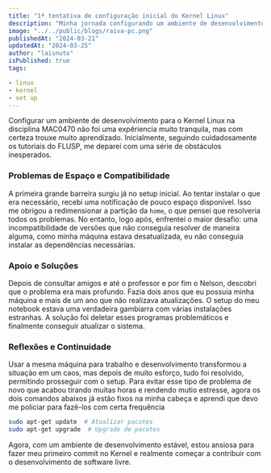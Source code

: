 ```yaml
---
title: "1ª tentativa de configuração inicial do Kernel Linux"
description: "Minha jornada configurando um ambiente de desenvolvimento para o Kernel Linux, enfrentando desafios e aprendizados ao longo do caminho."
image: "../../public/blogs/raiva-pc.png"
publishedAt: "2024-03-21"
updatedAt: "2024-03-25"
author: "laisnuto"
isPublished: true
tags:

- linux
- kernel
- set up
---
```


Configurar um ambiente de desenvolvimento para o Kernel Linux na disciplina MAC0470 não foi uma expêriencia muito tranquila, mas com certeza trouxe muito aprendizado. Inicialmente, seguindo cuidadosamente os tutoriais do FLUSP, me deparei com uma série de obstáculos inesperados.

### Problemas de Espaço e Compatibilidade

A primeira grande barreira surgiu já no setup inicial. Ao tentar instalar o que era necessário, recebi uma notificação de pouco espaço disponível. Isso me obrigou a redimensionar a partição da `home`, o que pensei que resolveria todos os problemas. No entanto, logo após, enfrentei o maior desafio: uma incompatibilidade de versões que não conseguia resolver de maneira alguma, como minha máquina estava desatualizada, eu não conseguia instalar as dependências necessárias.

### Apoio e Soluções

Depois de consultar amigos e até o professor e por fim o Nelson, descobri que o problema era mais profundo. Fazia dois anos que eu possuía minha máquina e mais de um ano que não realizava atualizações. O setup do meu notebook estava uma verdadeira gambiarra com várias instalações estranhas. A solução foi deletar esses programas problemáticos e finalmente conseguir atualizar o sistema.

### Reflexões e Continuidade

Usar a mesma máquina para trabalho e desenvolvimento transformou a situação em um caos, mas depois de muito esforço, tudo foi resolvido, permitindo prosseguir com o setup. Para evitar esse tipo de problema de novo que acabou tirando muitas horas e rendendo mutio estresse, agora os dois comandos abaixos já estão fixos na minha cabeça e aprendi que devo me policiar para fazẽ-los com certa frequência

```bash
sudo apt-get update  # Atualizar pacotes
sudo apt-get upgrade  # Upgrade de pacotes

```
Agora, com um ambiente de desenvolvimento estável, estou ansiosa para fazer meu primeiro commit no Kernel e realmente começar a contribuir com o desenvolvimento de software livre.